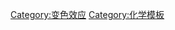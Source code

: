 {{Navbox
| name  = 变色效应
| title = {{le|变色效应|Chromism}}
| listclass = hlist

| list1 =
* [[光致变色]] (光)
* [[热致变色]] (热)
* [[电致变色]] (电)
* [[溶剂化显色]] (溶剂)
* {{le|离子变色|ionochromism}} (离子)
* [[加酸显色]] (pH值)
* [[摩擦变色]] (摩擦)
* [[压致变色]] (压力)
* {{le|气致变色|gasochromism}} (气体)
* {{le|力致变色|mechanochromism}} (机械)

}}<noinclude>[[Category:变色效应]]
[[Category:化学模板]]

</noinclude>